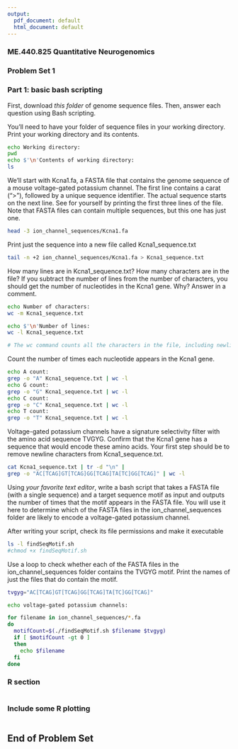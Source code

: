 ```yaml
---
output:
  pdf_document: default
  html_document: default
---
```


### ME.440.825 Quantitative Neurogenomics
### Problem Set 1

### Part 1: basic bash scripting

First, download *this folder* of genome sequence files. Then, answer each question using Bash scripting.

You'll need to have your folder of sequence files in your working directory. Print your working directory and its contents.
```bash
echo Working directory:
pwd
echo $'\n'Contents of working directory:
ls
```

We'll start with Kcna1.fa, a FASTA file that contains the genome sequence of a mouse voltage-gated potassium channel. The first line contains a carat (">"), followed by a unique sequence identifier. The actual sequence starts on the next line. See for yourself by printing the first three lines of the file. Note that FASTA files can contain multiple sequences, but this one has just one.
```bash
head -3 ion_channel_sequences/Kcna1.fa
```

Print just the sequence into a new file called Kcna1_sequence.txt
```bash
tail -n +2 ion_channel_sequences/Kcna1.fa > Kcna1_sequence.txt
```

How many lines are in Kcna1_sequence.txt? How many characters are in the file? If you subtract the number of lines from the number of characters, you should get the number of  nucleotides in the Kcna1 gene. Why? Answer in a comment.   
```bash
echo Number of characters:
wc -m Kcna1_sequence.txt

echo $'\n'Number of lines:
wc -l Kcna1_sequence.txt

# The wc command counts all the characters in the file, including newline characters. 
```

Count the number of times each nucleotide appears in the Kcna1 gene.  
```bash
echo A count:
grep -o "A" Kcna1_sequence.txt | wc -l 
echo G count:
grep -o "G" Kcna1_sequence.txt | wc -l
echo C count:
grep -o "C" Kcna1_sequence.txt | wc -l
echo T count:
grep -o "T" Kcna1_sequence.txt | wc -l

```

Voltage-gated potassium channels have a signature selectivity filter with the amino acid sequence TVGYG. Confirm that the Kcna1 gene has a sequence that would encode these amino acids. Your first step should be to remove newline characters from Kcna1_sequence.txt.
```bash
cat Kcna1_sequence.txt | tr -d "\n" |
grep -o "AC[TCAG]GT[TCAG]GG[TCAG]TA[TC]GG[TCAG]" | wc -l
```

Using *your favorite text editor*, write a bash script that takes a FASTA file (with a single sequence) and a target sequence motif as input and outputs the number of times that the motif appears in the FASTA file. You will use it here to determine which of the FASTA files in the ion_channel_sequences folder are likely to encode a voltage-gated potassium channel. 

After writing your script, check its file permissions and make it executable
```bash
ls -l findSeqMotif.sh
#chmod +x findSeqMotif.sh
```

Use a loop to check whether each of the FASTA files in the ion_channel_sequences folder contains the TVGYG motif. Print the names of just the files that do contain the motif. 
```bash
tvgyg="AC[TCAG]GT[TCAG]GG[TCAG]TA[TC]GG[TCAG]"

echo voltage-gated potassium channels:

for filename in ion_channel_sequences/*.fa
do
  motifCount=$(./findSeqMotif.sh $filename $tvgyg)
  if [ $motifCount -gt 0 ]
  then
    echo $filename
  fi
done
```

### R section

```r

```

### Include some R plotting

```r

```


## End of Problem Set

